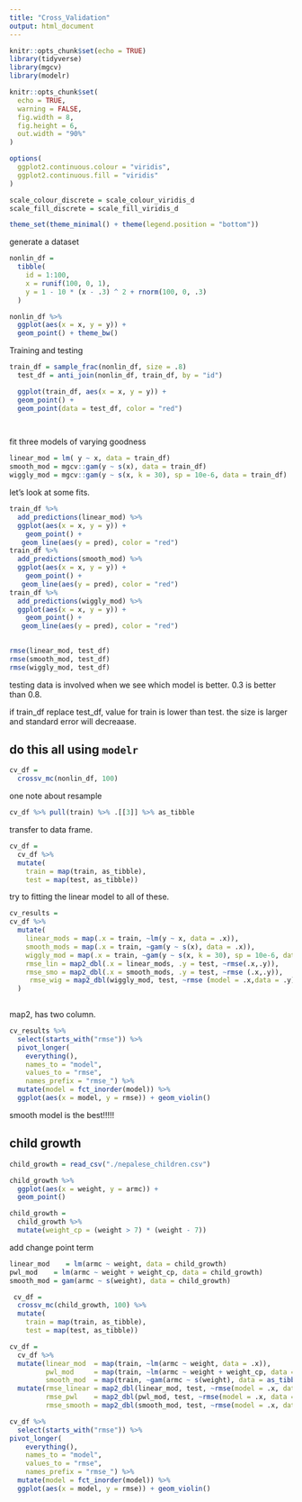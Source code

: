 ```yaml
---
title: "Cross_Validation"
output: html_document
---
```


```r
knitr::opts_chunk$set(echo = TRUE)
library(tidyverse)
library(mgcv)
library(modelr)

knitr::opts_chunk$set(
  echo = TRUE,
  warning = FALSE,
  fig.width = 8,
  fig.height = 6,
  out.width = "90%"
)

options(
  ggplot2.continuous.colour = "viridis",
  ggplot2.continuous.fill = "viridis"
)

scale_colour_discrete = scale_colour_viridis_d
scale_fill_discrete = scale_fill_viridis_d

theme_set(theme_minimal() + theme(legend.position = "bottom"))
```


generate a dataset

```r
nonlin_df = 
  tibble(
    id = 1:100,
    x = runif(100, 0, 1),
    y = 1 - 10 * (x - .3) ^ 2 + rnorm(100, 0, .3)
  )

nonlin_df %>% 
  ggplot(aes(x = x, y = y)) + 
  geom_point() + theme_bw()

```

Training and testing


```r
train_df = sample_frac(nonlin_df, size = .8)
  test_df = anti_join(nonlin_df, train_df, by = "id")

  ggplot(train_df, aes(x = x, y = y)) + 
  geom_point() + 
  geom_point(data = test_df, color = "red")

  
```

fit three models of varying goodness 
```r
linear_mod = lm( y ~ x, data = train_df)
smooth_mod = mgcv::gam(y ~ s(x), data = train_df)
wiggly_mod = mgcv::gam(y ~ s(x, k = 30), sp = 10e-6, data = train_df)
```
 
 let's look at some fits.
 
```r
train_df %>% 
  add_predictions(linear_mod) %>% 
  ggplot(aes(x = x, y = y)) +
    geom_point() + 
   geom_line(aes(y = pred), color = "red")
train_df %>% 
  add_predictions(smooth_mod) %>% 
  ggplot(aes(x = x, y = y)) +
    geom_point() + 
   geom_line(aes(y = pred), color = "red")
train_df %>% 
  add_predictions(wiggly_mod) %>% 
  ggplot(aes(x = x, y = y)) +
    geom_point() + 
   geom_line(aes(y = pred), color = "red")
  
```


```r
rmse(linear_mod, test_df)
rmse(smooth_mod, test_df)
rmse(wiggly_mod, test_df)
```

testing data is involved when we see which model is better. 
0.3 is better than 0.8. 

if train_df replace test_df, value for train is lower than test. the size is larger and standard error will decreaase. 

## do this all using `modelr`

```r
cv_df =
  crossv_mc(nonlin_df, 100)
```

one note about resample

```r
cv_df %>% pull(train) %>% .[[3]] %>% as_tibble
```

transfer to data frame.

```r
cv_df =
  cv_df %>% 
  mutate(
    train = map(train, as_tibble),
    test = map(test, as_tibble))
```

try to fitting the linear model to all of these.

```r
cv_results = 
cv_df %>% 
  mutate(
    linear_mods = map(.x = train, ~lm(y ~ x, data = .x)),
    smooth_mods = map(.x = train, ~gam(y ~ s(x), data = .x)),
    wiggly_mod = map(.x = train, ~gam(y ~ s(x, k = 30), sp = 10e-6, data = .x)),
    rmse_lin = map2_dbl(.x = linear_mods, .y = test, ~rmse(.x,.y)),
    rmse_smo = map2_dbl(.x = smooth_mods, .y = test, ~rmse (.x,.y)),
     rmse_wig = map2_dbl(wiggly_mod, test, ~rmse (model = .x,data = .y))
  ) 
  
```


map2, has two column. 

```r
cv_results %>% 
  select(starts_with("rmse")) %>% 
  pivot_longer(
    everything(),
    names_to = "model", 
    values_to = "rmse",
    names_prefix = "rmse_") %>% 
  mutate(model = fct_inorder(model)) %>% 
  ggplot(aes(x = model, y = rmse)) + geom_violin()
```
smooth model is the best!!!!!  


## child growth


```r
child_growth = read_csv("./nepalese_children.csv")

```


```r
child_growth %>% 
  ggplot(aes(x = weight, y = armc)) +
  geom_point()

child_growth =
  child_growth %>% 
  mutate(weight_cp = (weight > 7) * (weight - 7))
```

add change point term


```r
linear_mod    = lm(armc ~ weight, data = child_growth)
pwl_mod    = lm(armc ~ weight + weight_cp, data = child_growth)
smooth_mod = gam(armc ~ s(weight), data = child_growth)
```


```r
 cv_df =
  crossv_mc(child_growth, 100) %>% 
  mutate(
    train = map(train, as_tibble),
    test = map(test, as_tibble))

```

```r
cv_df = 
  cv_df %>% 
  mutate(linear_mod  = map(train, ~lm(armc ~ weight, data = .x)),
         pwl_mod     = map(train, ~lm(armc ~ weight + weight_cp, data = .x)),
         smooth_mod  = map(train, ~gam(armc ~ s(weight), data = as_tibble(.x)))) %>% 
  mutate(rmse_linear = map2_dbl(linear_mod, test, ~rmse(model = .x, data = .y)),
         rmse_pwl    = map2_dbl(pwl_mod, test, ~rmse(model = .x, data = .y)),
         rmse_smooth = map2_dbl(smooth_mod, test, ~rmse(model = .x, data = .y)))
```


```r
cv_df %>% 
  select(starts_with("rmse")) %>% 
pivot_longer(
    everything(),
    names_to = "model", 
    values_to = "rmse",
    names_prefix = "rmse_") %>% 
  mutate(model = fct_inorder(model)) %>% 
  ggplot(aes(x = model, y = rmse)) + geom_violin()

```















